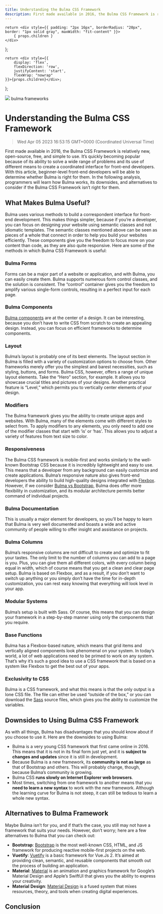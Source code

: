 ```yaml
---
title: Understanding the Bulma CSS Framework
description: First made available in 2016, the Bulma CSS Framework is relatively new, open-source, free, and simple to use. It’s quickly becoming popular because of its ability to solve a wide range of problems and its use of different means to create a coordinated interface for front-end developers.
---
```


    return <div style={{ padding: "2px 16px", borderRadius: "20px", border: "1px solid gray", maxWidth: "fit-content" }}>
        { props.children }
    </div>
};

    return <div style={{
        display: 'flex',
        flexDirection: 'row',
        justifyContent: 'start',
        flexWrap: "nowrap"
    }}>{props.children}</div>;

};

<link rel="canonical" href="https://code.pieces.app/blog/understanding-bulma" />

![](https://uploads-ssl.webflow.com/6143afec68f555387049efb3/63dd736c6f36a9fd5f67cdbe_understandingbulma_62235de72ce33ac485d4398de29c906c_2000.jpeg)
<GridFlexRow><Tag>bulma</Tag> <Tag>frameworks</Tag></GridFlexRow>

# Understanding the Bulma CSS Framework
> Wed Apr 05 2023 16:53:15 GMT+0000 (Coordinated Universal Time)

First made available in 2016, the Bulma CSS Framework is relatively new, open-source, free, and simple to use. It’s quickly becoming popular because of its ability to solve a wide range of problems and its use of different means to create a coordinated interface for front-end developers.
With this article, beginner-level front-end developers will be able to determine whether Bulma is right for them. In the following analysis, programmers will learn how Bulma works, its downsides, and alternatives to consider if the Bulma CSS Framework isn’t right for them.

## What Makes Bulma Useful?
Bulma uses various methods to build a correspondent interface for front-end development. This makes things simpler, because if you’re a developer, you can focus on designing your website using semantic classes and not idiomatic templates.
The semantic classes mentioned above can be seen as pieces of a whole that connect in order to help you build your websites efficiently. These components give you the freedom to focus more on your content than code, as they are also quite responsive.
Here are some of the methods in which Bulma CSS Framework is useful:

### Bulma Forms
Forms can be a major part of a website or application, and with Bulma, you can easily create them. Bulma supports numerous form control classes, and the solution is consistent. The “control” container gives you the freedom to amplify various single-form controls, resulting in a perfect input for each page.

### Bulma Components
<a href="https://bulma.io/documentation/components/" target="_blank" rel="noopener noreferrer">Bulma components</a> are at the center of a design. It can be interesting, because you don’t have to write CSS from scratch to create an appealing design. Instead, you can focus on efficient frameworks to determine components.

### Layout
Bulma’s layout is probably one of its best elements. The layout section in Bulma is filled with a variety of customization options to choose from. Other frameworks merely offer you the simplest and barest necessities, such as styling, buttons, and forms. Bulma CSS, however, offers a range of unique layout elements. Take the “Hero” section, for example. It allows you to showcase crucial titles and pictures of your designs. Another practical feature is “Level,” which permits you to vertically center elements of your design.

### Modifiers
The Bulma framework gives you the ability to create unique apps and websites. With Bulma, many of the elements come with different styles to select from. To apply modifiers to any elements, you only need to add one of the modifier classes that start with ‘is’ or ‘has’. This allows you to adjust a variety of features from text size to color.

### Responsiveness
The Bulma CSS framework is mobile-first and works similarly to the well-known Bootstrap CSS because it is incredibly lightweight and easy to use. This means that a developer from any background can easily customize and create applications. Bulma’s responsive nature also gives front-end developers the ability to build high-quality designs integrated with <a href="https://en.m.wikipedia.org/wiki/CSS_Flexible_Box_Layout" target="_blank" rel="noopener noreferrer">Flexbox</a>. However, if we consider <a href="https://code.pieces.app/blog/bootstrap-vs-bulma-css" target="_blank" rel="noopener noreferrer">Bulma vs Bootstrap</a>, Bulma does offer more flexibility in customization, and its modular architecture permits better command of individual projects.

### Bulma Documentation
This is usually a major element for developers, so you’ll be happy to learn that Bulma is very well documented and boasts a wide and active community of people willing to offer insight and assistance on projects.

### Bulma Columns
Bulma’s responsive columns are not difficult to create and optimize to fit your tastes. The only limit to the number of columns you can add to a page is you. Plus, you can give them all different colors, with every column being equal in width, which of course means that you get a clean and clear page setup. Bulma is based on Flexbox, and as a result, if you don’t want to switch up anything or you simply don’t have the time for in-depth customization, you can rest easy knowing that everything will look level in your app.

### Modular Systems
Bulma’s setup is built with Sass. Of course, this means that you can design your framework in a step-by-step manner using only the components that you require.

### Base Functions
Bulma has a Flexbox-based nature, which means that grid items and vertically aligned components look phenomenal on your system. In today’s world, a lot of web applications need to be primed to work on any system. That’s why it’s such a good idea to use a CSS framework that is based on a system like Flexbox to get the best out of your apps.

### Exclusivity to CSS
Bulma is a CSS framework, and what this means is that the only output is a lone CSS file. The file can either be used “outside of the box,” or you can download the <a href="https://www.w3schools.com/sass/sass_intro.php" target="_blank" rel="noopener noreferrer">Sass</a> source files, which gives you the ability to customize the variables.

## Downsides to Using Bulma CSS Framework
As with all things, Bulma has disadvantages that you should know about if you choose to use it. Here are the downsides to using Bulma:

- Bulma is a very young CSS framework that first came online in 2016. This means that it is not in its final form just yet, and it is **subject to changes and updates** since it is still in development.
- Because Bulma is a new framework, its **community is not as large** as that of Bootstrap and others. This will probably change, though, because Bulma’s community is growing.
- Bulma CSS **runs slowly on Internet Explorer web browsers**.
- Most times, switching from one framework to another means that you **need to learn a new syntax** to work with the new framework. Although the learning curve for Bulma is not steep, it can still be tedious to learn a whole new syntax.

## Alternatives to Bulma Framework
Maybe Bulma isn’t for you, and if that’s the case, you still may not have a framework that suits your needs. However, don’t worry; here are a few alternatives to Bulma that you can check out:
- **Bootstrap**: <a href="https://stackshare.io/bulma" target="_blank" rel="noopener noreferrer">Bootstrap</a> is the most well-known CSS, HTML, and JS framework for producing reactive mobile-first projects on the web.
- **Vuetify**: <a href="https://stackshare.io/bulma" target="_blank" rel="noopener noreferrer">Vuetify</a> is a basic framework for Vue.Js 2. It’s aimed at providing clean, semantic, and reusable components that smooth out the process of building an application.
- **Material**: <a href="https://stackshare.io/bulma" target="_blank" rel="noopener noreferrer">Material</a> is an animation and graphics framework for Google’s Material Design and Apple’s SwiftUI that gives you the ability to express your creativity.
- **Material** **Design**: <a href="https://stackshare.io/bulma" target="_blank" rel="noopener noreferrer">Material Design</a> is a fused system that mixes resources, theory, and tools when creating digital experiences.

## Conclusion
